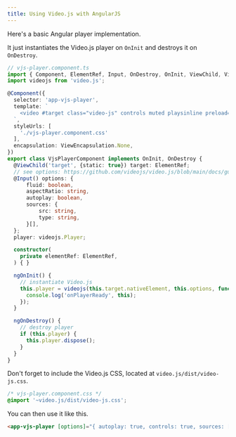```yaml
---
title: Using Video.js with AngularJS
---
```


Here's a basic Angular player implementation.

It just instantiates the Video.js player on `OnInit` and destroys it on `OnDestroy`.

```ts
// vjs-player.component.ts
import { Component, ElementRef, Input, OnDestroy, OnInit, ViewChild, ViewEncapsulation } from '@angular/core';
import videojs from 'video.js';

@Component({
  selector: 'app-vjs-player',
  template: `
    <video #target class="video-js" controls muted playsinline preload="none"></video>
  `,
  styleUrls: [
    './vjs-player.component.css'
  ],
  encapsulation: ViewEncapsulation.None,
})
export class VjsPlayerComponent implements OnInit, OnDestroy {
  @ViewChild('target', {static: true}) target: ElementRef;
  // see options: https://github.com/videojs/video.js/blob/main/docs/guides/options.md
  @Input() options: {
      fluid: boolean,
      aspectRatio: string,
      autoplay: boolean,
      sources: {
          src: string,
          type: string,
      }[],
  };
  player: videojs.Player;

  constructor(
    private elementRef: ElementRef,
  ) { }

  ngOnInit() {
    // instantiate Video.js
    this.player = videojs(this.target.nativeElement, this.options, function onPlayerReady() {
      console.log('onPlayerReady', this);
    });
  }

  ngOnDestroy() {
    // destroy player
    if (this.player) {
      this.player.dispose();
    }
  }
}
```

Don't forget to include the Video.js CSS, located at `video.js/dist/video-js.css`.

```css
/* vjs-player.component.css */
@import '~video.js/dist/video-js.css';
```

You can then use it like this.

```html
<app-vjs-player [options]="{ autoplay: true, controls: true, sources: [{ src: '/path/to/video.mp4', type: 'video/mp4' }]}"></app-vjs-player>
```
